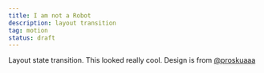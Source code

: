 ```yaml
---
title: I am not a Robot
description: layout transition
tag: motion
status: draft
---
```


Layout state transition. This looked really cool. Design is from [@proskuaaa](https://x.com/proskuaaa/status/1930644310342394221)


<br/>

<CraftContainer className="bg-white">
  <RecaptchaButton/>
</CraftContainer>
